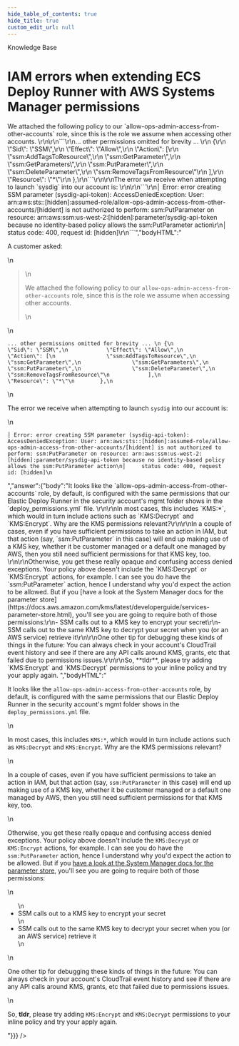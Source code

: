 ```yaml
---
hide_table_of_contents: true
hide_title: true
custom_edit_url: null
---
```



<CenterLayout>
<span className="title">Knowledge Base</span>
<h1>IAM errors when extending ECS Deploy Runner with AWS Systems Manager permissions</h1>
<GitHub discussion={{"id":"D_kwDOF8slf84AOOKu","number":76,"author":{"login":"zackproser"},"title":"IAM errors when extending ECS Deploy Runner with AWS Systems Manager permissions","body":"A customer asked: \r\n\r\n> We attached the following policy to our `allow-ops-admin-access-from-other-accounts` role, since this is the role we assume when accessing other accounts. \r\n\r\n```\r\n... other permissions omitted for brevity ... \r\n {\r\n            \"Sid\": \"SSM\",\r\n            \"Effect\": \"Allow\",\r\n            \"Action\": [\r\n                \"ssm:AddTagsToResource\",\r\n                \"ssm:GetParameter\",\r\n                \"ssm:GetParameters\",\r\n                \"ssm:PutParameter\",\r\n                \"ssm:DeleteParameter\",\r\n                \"ssm:RemoveTagsFromResource\"\r\n            ],\r\n            \"Resource\": \"*\"\r\n        },\r\n```\r\n\r\nThe error we receive when attempting to launch `sysdig` into our account is: \r\n\r\n```\r\n│ Error: error creating SSM parameter (sysdig-api-token): AccessDeniedException: User: arn:aws:sts::[hidden]:assumed-role/allow-ops-admin-access-from-other-accounts/[hiddent] is not authorized to perform: ssm:PutParameter on resource: arn:aws:ssm:us-west-2:[hidden]:parameter/sysdig-api-token because no identity-based policy allows the ssm:PutParameter action\r\n│     status code: 400, request id: [hidden]\r\n```","bodyHTML":"<p dir=\"auto\">A customer asked:</p>\n<blockquote>\n<p dir=\"auto\">We attached the following policy to our <code class=\"notranslate\">allow-ops-admin-access-from-other-accounts</code> role, since this is the role we assume when accessing other accounts.</p>\n</blockquote>\n<div class=\"snippet-clipboard-content notranslate position-relative overflow-auto\" data-snippet-clipboard-copy-content=\"... other permissions omitted for brevity ... \n {\n            &quot;Sid&quot;: &quot;SSM&quot;,\n            &quot;Effect&quot;: &quot;Allow&quot;,\n            &quot;Action&quot;: [\n                &quot;ssm:AddTagsToResource&quot;,\n                &quot;ssm:GetParameter&quot;,\n                &quot;ssm:GetParameters&quot;,\n                &quot;ssm:PutParameter&quot;,\n                &quot;ssm:DeleteParameter&quot;,\n                &quot;ssm:RemoveTagsFromResource&quot;\n            ],\n            &quot;Resource&quot;: &quot;*&quot;\n        },\"><pre class=\"notranslate\"><code>... other permissions omitted for brevity ... \n {\n            \"Sid\": \"SSM\",\n            \"Effect\": \"Allow\",\n            \"Action\": [\n                \"ssm:AddTagsToResource\",\n                \"ssm:GetParameter\",\n                \"ssm:GetParameters\",\n                \"ssm:PutParameter\",\n                \"ssm:DeleteParameter\",\n                \"ssm:RemoveTagsFromResource\"\n            ],\n            \"Resource\": \"*\"\n        },\n</code></pre></div>\n<p dir=\"auto\">The error we receive when attempting to launch <code class=\"notranslate\">sysdig</code> into our account is:</p>\n<div class=\"snippet-clipboard-content notranslate position-relative overflow-auto\" data-snippet-clipboard-copy-content=\"│ Error: error creating SSM parameter (sysdig-api-token): AccessDeniedException: User: arn:aws:sts::[hidden]:assumed-role/allow-ops-admin-access-from-other-accounts/[hiddent] is not authorized to perform: ssm:PutParameter on resource: arn:aws:ssm:us-west-2:[hidden]:parameter/sysdig-api-token because no identity-based policy allows the ssm:PutParameter action\n│     status code: 400, request id: [hidden]\"><pre class=\"notranslate\"><code>│ Error: error creating SSM parameter (sysdig-api-token): AccessDeniedException: User: arn:aws:sts::[hidden]:assumed-role/allow-ops-admin-access-from-other-accounts/[hiddent] is not authorized to perform: ssm:PutParameter on resource: arn:aws:ssm:us-west-2:[hidden]:parameter/sysdig-api-token because no identity-based policy allows the ssm:PutParameter action\n│     status code: 400, request id: [hidden]\n</code></pre></div>","answer":{"body":"It looks like the `allow-ops-admin-access-from-other-accounts` role, by default, is configured with the same permissions that our Elastic Deploy Runner in the security account's mgmt folder shows in the `deploy_permissions.yml` file. \r\n\r\nIn most cases, this includes `KMS:*`, which would in turn include actions such as `KMS:Decrypt` and `KMS:Encrypt`. Why are the KMS permissions relevant?\r\n\r\nIn a couple of cases, even if you have sufficient permissions to take an action in IAM, but that action (say, `ssm:PutParameter` in this case) will end up making use of a KMS key, whether it be customer managed or a default one managed by AWS, then you still need sufficient permissions for that KMS key, too. \r\n\r\nOtherwise, you get these really opaque and confusing access denied exceptions. Your policy above doesn't include the `KMS:Decrypt` or `KMS:Encrypt` actions, for example. I can see you do have the `ssm:PutParameter` action, hence I understand why you'd expect the action to be allowed. But if you [have a look at the System Manager docs for the parameter store](https://docs.aws.amazon.com/kms/latest/developerguide/services-parameter-store.html), you'll see you are going to require both of those permissions:\r\n- SSM calls out to a KMS key to encrypt your secret\r\n- SSM calls out to the same KMS key to decrypt your secret when you (or an AWS service) retrieve it\r\n\r\nOne other tip for debugging these kinds of things in the future: You can always check in your account's CloudTrail event history and see  if there are any API calls around KMS, grants, etc that failed due to permissions issues.\r\n\r\nSo, **tldr**, please try adding `KMS:Encrypt` and `KMS:Decrypt` permissions to your inline policy and try your apply again. ","bodyHTML":"<p dir=\"auto\">It looks like the <code class=\"notranslate\">allow-ops-admin-access-from-other-accounts</code> role, by default, is configured with the same permissions that our Elastic Deploy Runner in the security account's mgmt folder shows in the <code class=\"notranslate\">deploy_permissions.yml</code> file.</p>\n<p dir=\"auto\">In most cases, this includes <code class=\"notranslate\">KMS:*</code>, which would in turn include actions such as <code class=\"notranslate\">KMS:Decrypt</code> and <code class=\"notranslate\">KMS:Encrypt</code>. Why are the KMS permissions relevant?</p>\n<p dir=\"auto\">In a couple of cases, even if you have sufficient permissions to take an action in IAM, but that action (say, <code class=\"notranslate\">ssm:PutParameter</code> in this case) will end up making use of a KMS key, whether it be customer managed or a default one managed by AWS, then you still need sufficient permissions for that KMS key, too.</p>\n<p dir=\"auto\">Otherwise, you get these really opaque and confusing access denied exceptions. Your policy above doesn't include the <code class=\"notranslate\">KMS:Decrypt</code> or <code class=\"notranslate\">KMS:Encrypt</code> actions, for example. I can see you do have the <code class=\"notranslate\">ssm:PutParameter</code> action, hence I understand why you'd expect the action to be allowed. But if you <a href=\"https://docs.aws.amazon.com/kms/latest/developerguide/services-parameter-store.html\" rel=\"nofollow\">have a look at the System Manager docs for the parameter store</a>, you'll see you are going to require both of those permissions:</p>\n<ul dir=\"auto\">\n<li>SSM calls out to a KMS key to encrypt your secret</li>\n<li>SSM calls out to the same KMS key to decrypt your secret when you (or an AWS service) retrieve it</li>\n</ul>\n<p dir=\"auto\">One other tip for debugging these kinds of things in the future: You can always check in your account's CloudTrail event history and see  if there are any API calls around KMS, grants, etc that failed due to permissions issues.</p>\n<p dir=\"auto\">So, <strong>tldr</strong>, please try adding <code class=\"notranslate\">KMS:Encrypt</code> and <code class=\"notranslate\">KMS:Decrypt</code> permissions to your inline policy and try your apply again.</p>"}}} />

</CenterLayout>
  

<!-- ##DOCS-SOURCER-START
{
  "sourcePlugin": "github-discussions",
  "hash": "a7970ec977e62c6ca80b3f43092a2bda"
}
##DOCS-SOURCER-END -->
